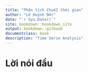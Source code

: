 --- 
title: "Phân tích Chuỗi thời gian"
author: "Lê Huỳnh Đức"
date: "`r Sys.Date()`"
site: bookdown::bookdown_site
output: bookdown::gitbook
documentclass: book
description: "Time Serie Analysis"
---

# Lời nói đầu {-}